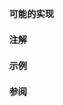 {{cpp/types/traits/is|1=is_bounded_array
|std=c++20
|description=
检查 {{tt|T}} 是否为边界已知的数组类型。如果 {{tt|T}} 是边界已知的数组类型，那么提供的成员常量 {{tt|value}} 等于 {{c|true}}。否则，{{tt|value}} 等于 {{c|false}}。
|inherit_desc={{tt|T}} 是边界已知的数组类型
}}

===可能的实现===
{{eq fun
|1=
template&lt;class T&gt;
struct is_bounded_array : std::false_type {};

template&lt;class T, std::size_t N&gt;
struct is_bounded_array&lt;T[N]&gt; : std::true_type {};
}}

===注解===
{{feature test macro|__cpp_lib_bounded_array_traits|{{tt|std::is_bounded_array}}, {{lc|std::is_unbounded_array}}|value=201902L|std=C++20}}

===示例===
{{example
|code=
#include &lt;iostream&gt;
#include &lt;type_traits&gt;

#define OUT(...) std::cout &lt;&lt; #__VA_ARGS__ &lt;&lt; " : " &lt;&lt; __VA_ARGS__ &lt;&lt; '\n'

class A {};

int main() 
{
    std::cout &lt;&lt; std::boolalpha;
    OUT(std::is_bounded_array_v&lt;A&gt;);
    OUT(std::is_bounded_array_v&lt;A[]&gt;);
    OUT(std::is_bounded_array_v&lt;A[3]&gt;);
    OUT(std::is_bounded_array_v&lt;float&gt;);
    OUT(std::is_bounded_array_v&lt;int&gt;);
    OUT(std::is_bounded_array_v&lt;int[]&gt;);
    OUT(std::is_bounded_array_v&lt;int[3]&gt;);
}
|output=
std::is_bounded_array_v&lt;A&gt; : false
std::is_bounded_array_v&lt;A[]&gt; : false
std::is_bounded_array_v&lt;A[3]&gt; : true
std::is_bounded_array_v&lt;float&gt; : false
std::is_bounded_array_v&lt;int&gt; : false
std::is_bounded_array_v&lt;int[]&gt; : false
std::is_bounded_array_v&lt;int[3]&gt; : true
}}

===参阅===
{{dsc begin}}
{{dsc inc|cpp/types/dsc is_array}}
{{dsc inc|cpp/types/dsc is_unbounded_array}}
{{dsc inc|cpp/types/dsc extent}}
{{dsc end}}

{{langlinks|de|en|es|fr|it|ja|pt|ru}}